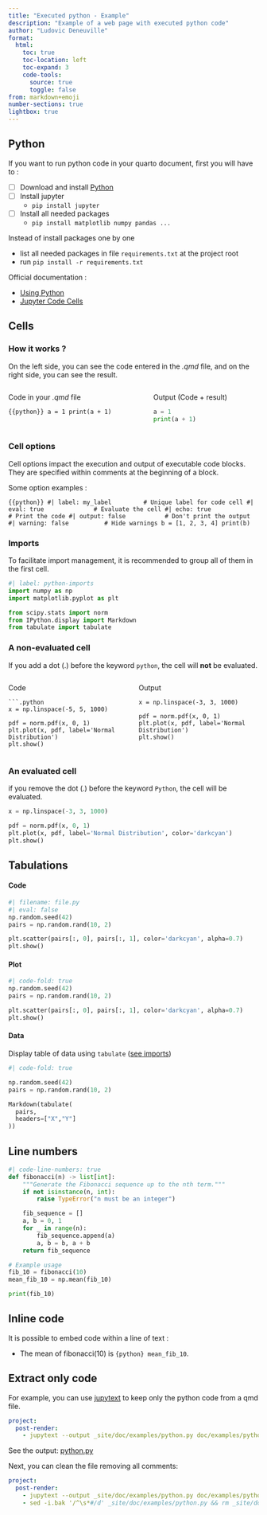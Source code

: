 ```yaml
---
title: "Executed python - Example"
description: "Example of a web page with executed python code"
author: "Ludovic Deneuville"
format:
  html:
    toc: true
    toc-location: left
    toc-expand: 3 
    code-tools:
      source: true
      toggle: false
from: markdown+emoji
number-sections: true
lightbox: true
---
```



## Python

If you want to run python code in your quarto document, first you will have to :

- [ ] Download and install [Python](https://www.python.org/downloads/){target="_blank"}
- [ ] Install jupyter
  - `pip install jupyter`
- [ ] Install all needed packages
  - `pip install matplotlib numpy pandas ...`

::: {.callout-tip}
Instead of install packages one by one

- list all needed packages in file `requirements.txt` at the project root
- run `pip install -r requirements.txt`
:::


Official documentation :

- [Using Python](https://quarto.org/docs/computations/python.html){target="_blank"}
- [Jupyter Code Cells](https://quarto.org/docs/reference/cells/cells-jupyter.html){target="_blank"}

## Cells

### How it works ?

On the left side, you can see the code entered in the *.qmd* file, and on the right side, you can see the result.

:::: {.columns}
::: {.column}
Code in your *.qmd* file

```{{python}}
a = 1
print(a + 1)
```
:::

::: {.column}
Output (Code + result)

```python
a = 1
print(a + 1)
```
:::
::::

### Cell options

Cell options impact the execution and output of executable code blocks.  
They are specified within comments at the beginning of a block.

Some option examples :

```{{python}}
#| label: my_label         # Unique label for code cell
#| eval: true              # Evaluate the cell
#| echo: true              # Print the code
#| output: false           # Don't print the output
#| warning: false          # Hide warnings
b = [1, 2, 3, 4]
print(b)
```


### Imports

To facilitate import management, it is recommended to group all of them in the first cell.

```python
#| label: python-imports
import numpy as np
import matplotlib.pyplot as plt

from scipy.stats import norm
from IPython.display import Markdown
from tabulate import tabulate

```

### A non-evaluated cell

If you add a dot (.) before the keyword `python`, the cell will **not** be evaluated.

:::: {.columns}
::: {.column}
Code

```
```.python
x = np.linspace(-5, 5, 1000)

pdf = norm.pdf(x, 0, 1)
plt.plot(x, pdf, label='Normal Distribution')
plt.show()
```
:::

::: {.column}
Output

```.python
x = np.linspace(-3, 3, 1000)

pdf = norm.pdf(x, 0, 1)
plt.plot(x, pdf, label='Normal Distribution')
plt.show()
```
:::
::::


### An evaluated cell

if you remove the dot (.) before the keyword `Python`, the cell will be evaluated.


```python
x = np.linspace(-3, 3, 1000)

pdf = norm.pdf(x, 0, 1)
plt.plot(x, pdf, label='Normal Distribution', color='darkcyan')
plt.show()
```


## Tabulations

::: {.panel-tabset .nav-pills}

#### Code

``` python
#| filename: file.py
#| eval: false
np.random.seed(42)
pairs = np.random.rand(10, 2)

plt.scatter(pairs[:, 0], pairs[:, 1], color='darkcyan', alpha=0.7)
plt.show()
```

#### Plot

```python
#| code-fold: true
np.random.seed(42)
pairs = np.random.rand(10, 2)

plt.scatter(pairs[:, 0], pairs[:, 1], color='darkcyan', alpha=0.7)
plt.show()
```

#### Data

Display table of data using `tabulate` ([see imports](#python-imports))

``` python
#| code-fold: true

np.random.seed(42)
pairs = np.random.rand(10, 2)

Markdown(tabulate(
  pairs, 
  headers=["X","Y"]
))
```

:::


## Line numbers

```python
#| code-line-numbers: true
def fibonacci(n) -> list[int]:
    """Generate the Fibonacci sequence up to the nth term."""
    if not isinstance(n, int):
        raise TypeError("n must be an integer")

    fib_sequence = []
    a, b = 0, 1
    for _ in range(n):
        fib_sequence.append(a)
        a, b = b, a + b
    return fib_sequence

# Example usage
fib_10 = fibonacci(10)
mean_fib_10 = np.mean(fib_10)

print(fib_10)
```


## Inline code


It is possible to embed code within a line of text : 

- The mean of fibonacci(10) is `{python} mean_fib_10`.

## Extract only code

For example, you can use [jupytext](https://jupytext.readthedocs.io/){target="_blank"} to keep only the python code from a qmd file.

```.yml
project:
  post-render:
    - jupytext --output _site/doc/examples/python.py doc/examples/python.qmd 
```

See the output: [python.py](./python.py){target="_blank"}

Next, you can clean the file removing all comments:

```.yml
project:
  post-render:
    - jupytext --output _site/doc/examples/python.py doc/examples/python.qmd 
    - sed -i.bak '/^\s*#/d' _site/doc/examples/python.py && rm _site/doc/examples/python.py.bak
```



